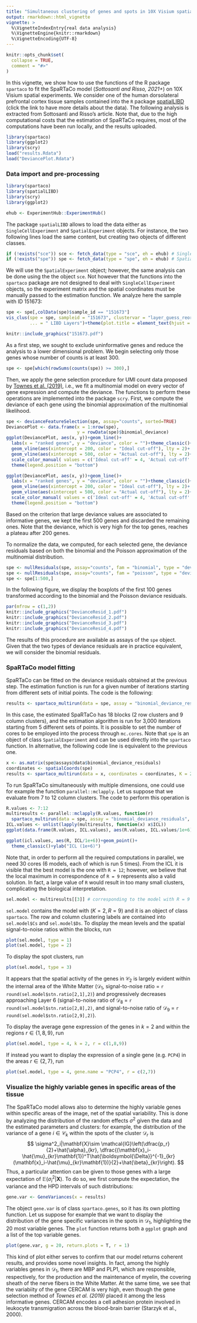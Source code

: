 ```yaml
---
title: "Simultaneous clustering of genes and spots in 10X Visium spatial experiments using SpaRTaCo"
output: rmarkdown::html_vignette
vignette: >
  %\VignetteIndexEntry{real data analysis}
  %\VignetteEngine{knitr::rmarkdown}
  %\VignetteEncoding{UTF-8}
---
```


```r
knitr::opts_chunk$set(
  collapse = TRUE,
  comment = "#>"
)
```

In this vignette, we show how to use  the functions of the R package `spartaco` to fit the SpaRTaCo model (*Sottosanti and Risso, 2021+*) on 10X Visium spatial experiments. We consider one of the human dorsolateral prefrontal cortex tissue samples contained into the `R` package [spatialLIBD](http://spatial.libd.org/spatialLIBD/) (click the link to have more details about the data). The following analysis is extracted from  Sottosanti and Risso's article. Note that, due to the high computational costs that the estimation of SpaRTaCo requires, most of the computations have  been run locally, and the results uploaded.


```r
library(spartaco)
library(ggplot2)
library(scry)
load("results.Rdata")
load("DeviancePlot.Rdata")
```


### Data import and pre-processing

```r
library(spartaco)
library(spatialLIBD)
library(scry)
library(ggplot2)

ehub <- ExperimentHub::ExperimentHub()
```

The package `spatialLIBD` allows to load the data either as `SingleCellExperiment` and `SpatialExperiment` objects. For instance, the two following lines load the same content, but creating two objects of different classes.

```r
if (!exists("sce")) sce <- fetch_data(type = "sce", eh = ehub) # SingleCellExperiment
if (!exists("spe")) spe <- fetch_data(type = "spe", eh = ehub) # SpatialExperiment
```

We will use the `SpatialExperiment` object; however, the same analysis can be done using the the object `sce`. Not however that the functions into the `spartaco` package are not designed to deal with `SingleCellExperiment` objects, so the experiment matrix and the spatial coordinates must be manually passed to the estimation function. We analyze here the sample with ID 151673:

```r
spe <- spe[,colData(spe)$sample_id == "151673"]
vis_clus(spe = spe, sampleid = "151673", clustervar = "layer_guess_reordered", colors = libd_layer_colors,
         ... = " LIBD Layers")+theme(plot.title = element_text(hjust = .5))
```

```r
knitr::include_graphics("151673.pdf")
```


As a first step, we sought to exclude uninformative genes and reduce the analysis to a lower dimensional
problem. We begin selecting only those genes whose number of counts is at least 300.

```r
spe <- spe[which(rowSums(counts(spe)) >= 300),]
```

Then, we apply the gene selection procedure for UMI count data proposed by [Townes et al.
(2019)](https://genomebiology.biomedcentral.com/articles/10.1186/s13059-019-1861-6), i.e., we fit a multinomial model on every vector of gene expression and compute the deviance. The functions to perform these operations are implemented into the package `scry`. First, we compute the deviance of each gene using the binomial approximation of the multinomial likelihood.

```r
spe <- devianceFeatureSelection(spe, assay="counts", sorted=TRUE)
DeviancePlot <- data.frame(x = 1:nrow(spe),
                           y = rowData(spe)$binomial_deviance)
ggplot(DeviancePlot, aes(x, y))+geom_line()+
  labs(x = "ranked genes", y = "deviance", color = "")+theme_classic()+
  geom_vline(aes(xintercept = 200, color = "Ideal cut-off"), lty = 2)+
  geom_vline(aes(xintercept = 500, color = "Actual cut-off"), lty = 2)+
  scale_color_manual( values = c('Ideal cut-off' = 4, 'Actual cut-off' = 2))+
  theme(legend.position = "bottom")
```

```r
ggplot(DeviancePlot, aes(x, y))+geom_line()+
  labs(x = "ranked genes", y = "deviance", color = "")+theme_classic()+
  geom_vline(aes(xintercept = 200, color = "Ideal cut-off"), lty = 2)+
  geom_vline(aes(xintercept = 500, color = "Actual cut-off"), lty = 2)+
  scale_color_manual( values = c('Ideal cut-off' = 4, 'Actual cut-off' = 2))+
  theme(legend.position = "bottom")
```

Based on the criterion that large deviance values are associated to informative genes, we kept the first
500 genes and discarded the remaining ones. Note that the deviance, which
is very high for the top genes, reaches a plateau after 200 genes. 

To normalize the data, we computed,
for each selected gene, the deviance residuals based on both the binomial and the Poisson approximation of the multinomial
distribution.

```r
spe <- nullResiduals(spe, assay="counts", fam = "binomial", type = "deviance")
spe <- nullResiduals(spe, assay="counts", fam = "poisson", type = "deviance")
spe <- spe[1:500,]
```

In the following figure, we display the boxplots of the first 100 genes transformed according to the binomial and the Poisson deviance residuals.

```r
par(mfrow = c(1,2))
knitr::include_graphics("DevianceResid_1.pdf")
knitr::include_graphics("DevianceResid_2.pdf")
knitr::include_graphics("DevianceResid_3.pdf")
knitr::include_graphics("DevianceResid_4.pdf")
```

The results of this procedure are available as assays of the `spe` object. Given that the two types of deviance residuals are in practice equivalent, we will consider the binomial residuals.

### SpaRTaCo model fitting

SpaRTaCo can be fitted on the deviance residuals obtained at the previous step. The estimation function is run for a given number of iterations starting from different sets of initial points. The code is the following:

```r
results <- spartaco_multirun(data = spe, assay = "binomial_deviance_residuals", K = 2, R = 9, nstart = 5, max.iter = 3000, mc.cores = 5)
```
 
In this case, the estimated SpaRTaCo has 18 blocks (2 row clusters and 9 column clusters), and the estimation algorithm is run for 3,000 iterations starting from 5 different sets of points. It is possible to set the number of cores to be employed into the process through `mc.cores`. Note that `spe` is an object of class `SpatialExperiment` and can be used directly into the `spartaco` function. In alternative, the following code line is equivalent to the previous one.

```r
x <- as.matrix(spe@assays@data$binomial_deviance_residuals)
coordinates <- spatialCoords(spe)
results <- spartaco_multirun(data = x, coordinates = coordinates, K = 2, R = 9, nstart = 5, max.iter = 3000, mc.cores = 5)
```

To run SpaRTaCo simultaneously with multiple dimensions, one could use for example the function `parallel::mclapply`. Let us suppose that we evaluate from 7 to 12 column clusters. The code to perform this operation is

```r
R.values <- 7:12
multiresults <- parallel::mclapply(R.values, function(r)
  spartaco_multirun(data = spe, assay = "binomial_deviance_residuals", K = 2, R = r, nstart = 5, max.iter = 3000, mc.cores = 5), mc.cores = length(R.values))
ICL.values <- unlist(lapply(multiresults, function(x) x$ICL))
ggplot(data.frame(R.values, ICL.values), aes(R.values, ICL.values/1e+6))+geom_point()+theme_classic()+ylab("ICL (1e+6)")
```

```r
ggplot(icl.values, aes(R, ICL/1e+6))+geom_point()+
  theme_classic()+ylab("ICL (1e+6)")
```

Note that, in order to perform all the required computations in parallel, we need 30 cores (6 models, each of which is run 5 times).
From the ICL it is visible that the best model is the one with `R = 12`; however, we believe that the local maximum in correspondence of
`R = 9` represents also a valid solution. In fact, a large value of `R` would result in too many small clusters, complicating the biological interpretation.

```r
sel.model <- multiresults[[3]] # corresponding to the model with R = 9
```

`sel.model` contains the model with $(K=2,R=9)$ and it is an object of class `spartaco`. The row and column clustering labels are contained into `sel.model$Cs` and `sel.model$Ds`. To display the mean levels and the spatial signal-to-noise ratios within the blocks, run


```r
plot(sel.model, type = 1)
plot(sel.model, type = 2)
```

To display the spot clusters, run

```r
plot(sel.model, type = 3)
```

It appears that the spatial activity of the genes in $\mathcal{C}_2$ is largely evident within
the internal area of the White Matter ($\mathcal{D}_1$, signal-to-noise ratio = `r round(sel.model$stn.ratio[2,1],2)`) and progressively decreases approaching Layer
6 (signal-to-noise ratio of $\mathcal{D}_8$ = `r round(sel.model$stn.ratio[2,8],2)`, and signal-to-noise ratio of $\mathcal{D}_9$ = `r round(sel.model$stn.ratio[2,9],2)`).

To display the average gene expression of the genes in $k = 2$ and within the regions $r \in \{1,8,9 \}$, run

```r
plot(sel.model, type = 4, k = 2, r = c(1,8,9))
```

If instead you want to display the expression of a single gene (e.g. `PCP4`) in the areas $r\in\{2,7\}$, run

```r
plot(sel.model, type = 4, gene.name = "PCP4", r = c(2,7))
```

### Visualize the highly variable genes in specific areas of the tissue

The SpaRTaCo model allows also to determine the highly variable genes within specific areas of the image, net of the spatial variability. This is done by analyzing the distribution of the random effects $\sigma^2$ given the data and the estimated parameters and clusters: for example, the distribution of the variance of a gene $i\in\mathcal{C}_k$ within the spots of the cluster $\mathcal{D}_r$ is 
$$
\sigma^2_i|\mathbf{X}\sim \mathcal{IG}\left(\dfrac{p_r}{2}+\hat{\alpha}_{kr}, \dfrac{(\mathbf{x}_i-\hat{\mu}_{kr}\mathbf{1})^T\hat{\boldsymbol{\Delta}}^{-1}_{kr}(\mathbf{x}_i-\hat{\mu}_{kr}\mathbf{1})}{2}+\hat{\beta}_{kr}\right).
$$
Thus, a particular attention can be given to those genes with a large expectation of $\mathbb{E}(\sigma^2_i|\mathbf{X})$. To do so, we first compute the expectation, the variance and the HPD intervals of such distributions:

```r
gene.var <- GeneVariances(x = results)
```

The object `gene.var` is of class `spartaco.genes`, so it has its own plotting function. Let us suppose for example that we want to display the distribution of the gene specific variances in the spots in $\mathcal{D}_1$, highlighting the 20 most variable genes. The `plot` function returns both a `ggplot` graph and a list of the top variable genes.

```r
plot(gene.var, g = 20, return.plots = T, r = 1)
```

This kind of plot either serves to confirm that our model returns coherent results, and provides some novel insights. In fact, among the highly variables genes in $\mathcal{D}_1$, there are MBP and PLP1, which are responsible,
respectively, for the production and the maintenance of myelin, the covering sheath of the nerve fibers in the White Matter. At the same time, we see that the variabiity of the gene CERCAM is very high, even though the gene selection method of  *Townes et al. (2019)* placed it among the less informative genes. CERCAM
encodes a cell adhesion protein involved in leukocyte transmigration across the blood-brain barrier
(Starzyk et al., 2000).
